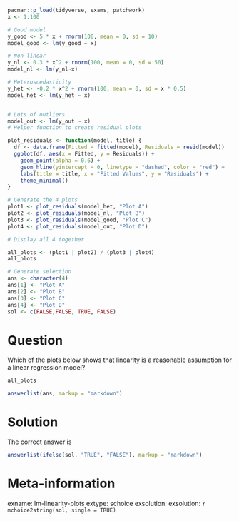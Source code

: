 ```r
pacman::p_load(tidyverse, exams, patchwork)
x <- 1:100

# Good model
y_good <- 5 * x + rnorm(100, mean = 0, sd = 10)
model_good <- lm(y_good ~ x)

# Non-linear
y_nl <- 0.3 * x^2 + rnorm(100, mean = 0, sd = 50)
model_nl <- lm(y_nl~x)

# Heteroscedasticity
y_het <- -0.2 * x^2 + rnorm(100, mean = 0, sd = x * 0.5)
model_het <- lm(y_het ~ x)


# Lots of outliers
model_out <- lm(y_out ~ x)
# Helper function to create residual plots

plot_residuals <- function(model, title) {
  df <- data.frame(Fitted = fitted(model), Residuals = resid(model))
  ggplot(df, aes(x = Fitted, y = Residuals)) +
    geom_point(alpha = 0.6) +
    geom_hline(yintercept = 0, linetype = "dashed", color = "red") +
    labs(title = title, x = "Fitted Values", y = "Residuals") +
    theme_minimal()
}

# Generate the 4 plots
plot1 <- plot_residuals(model_het, "Plot A")
plot2 <- plot_residuals(model_nl, "Plot B")
plot3 <- plot_residuals(model_good, "Plot C")
plot4 <- plot_residuals(model_out, "Plot D")

# Display all 4 together

all_plots <- (plot1 | plot2) / (plot3 | plot4)
all_plots

# Generate selection
ans <- character(4)
ans[1] <- "Plot A"
ans[2] <- "Plot B"
ans[3] <- "Plot C"
ans[4] <- "Plot D"
sol <- c(FALSE,FALSE, TRUE, FALSE)

```

Question
==================
Which of the plots below shows that linearity is a reasonable assumption for a linear regression model?

```r
all_plots
```


```r
answerlist(ans, markup = "markdown")
```


Solution
=================
The correct answer is

```r
answerlist(ifelse(sol, "TRUE", "FALSE"), markup = "markdown")
```



Meta-information
================
exname: lm-linearity-plots
extype: schoice
exsolution: exsolution: `r mchoice2string(sol, single = TRUE)`